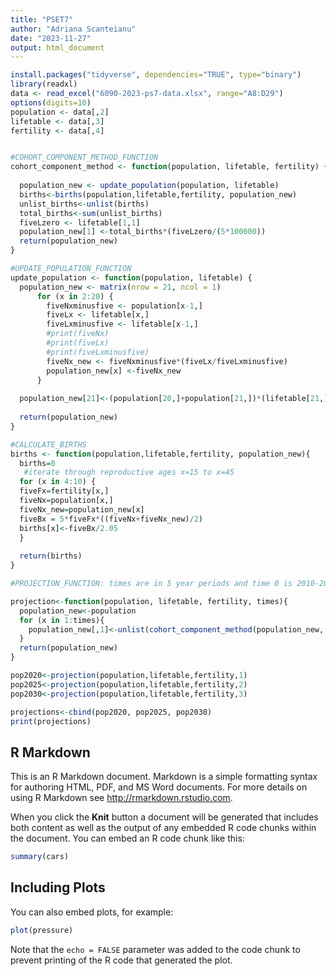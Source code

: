 ---
title: "PSET7"
author: "Adriana Scanteianu"
date: "2023-11-27"
output: html_document
---

```{r}
install.packages("tidyverse", dependencies="TRUE", type="binary")
library(readxl)
data <- read_excel("6090-2023-ps7-data.xlsx", range="A8:D29")
options(digits=10)
population <- data[,2]
lifetable <- data[,3]
fertility <- data[,4]


#COHORT_COMPONENT_METHOD_FUNCTION
cohort_component_method <- function(population, lifetable, fertility) {
  
  population_new <- update_population(population, lifetable)
  births<-births(population,lifetable,fertility, population_new)
  unlist_births<-unlist(births)
  total_births<-sum(unlist_births)
  fiveLzero <- lifetable[1,1]
  population_new[1] <-total_births*(fiveLzero/(5*100000))
  return(population_new)
}

#UPDATE_POPULATION_FUNCTION
update_population <- function(population, lifetable) {
  population_new <- matrix(nrow = 21, ncol = 1)
      for (x in 2:20) {
        fiveNxminusfive <- population[x-1,]
        fiveLx <- lifetable[x,]
        fiveLxminusfive <- lifetable[x-1,]
        #print(fiveNx)
        #print(fiveLx)
        #print(fiveLxminusfive)
        fiveNx_new <- fiveNxminusfive*(fiveLx/fiveLxminusfive)
        population_new[x] <-fiveNx_new
      }
  
  population_new[21]<-(population[20,]+population[21,])*(lifetable[21,]/(lifetable[20,]+lifetable[21,]))
  
  return(population_new)
}

#CALCULATE_BIRTHS
births <- function(population,lifetable,fertility, population_new){
  births=0
   #iterate through reproductive ages x=15 to x=45
  for (x in 4:10) {
  fiveFx=fertility[x,]
  fiveNx=population[x,]
  fiveNx_new=population_new[x]
  fiveBx = 5*fiveFx*((fiveNx+fiveNx_new)/2)
  births[x]<-fiveBx/2.05
  }
  
  return(births)
}

#PROJECTION_FUNCTION: times are in 5 year periods and time 0 is 2010-2014

projection<-function(population, lifetable, fertility, times){
  population_new<-population
  for (x in 1:times){
    population_new[,1]<-unlist(cohort_component_method(population_new, lifetable, fertility))
  }
  return(population_new)
}

pop2020<-projection(population,lifetable,fertility,1)
pop2025<-projection(population,lifetable,fertility,2)
pop2030<-projection(population,lifetable,fertility,3)

projections<-cbind(pop2020, pop2025, pop2030)
print(projections)
```

## R Markdown

This is an R Markdown document. Markdown is a simple formatting syntax for authoring HTML, PDF, and MS Word documents. For more details on using R Markdown see <http://rmarkdown.rstudio.com>.

When you click the **Knit** button a document will be generated that includes both content as well as the output of any embedded R code chunks within the document. You can embed an R code chunk like this:

```{r cars}
summary(cars)
```

## Including Plots

You can also embed plots, for example:

```{r pressure, echo=FALSE}
plot(pressure)
```

Note that the `echo = FALSE` parameter was added to the code chunk to prevent printing of the R code that generated the plot.
